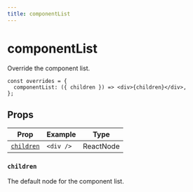 ```yaml
---
title: componentList
---
```


# componentList

Override the component list.

```tsx copy
const overrides = {
  componentList: ({ children }) => <div>{children}</div>,
};
```

## Props

| Prop                    | Example   | Type      |
| ----------------------- | --------- | --------- |
| [`children`](#children) | `<div />` | ReactNode |

### `children`

The default node for the component list.
